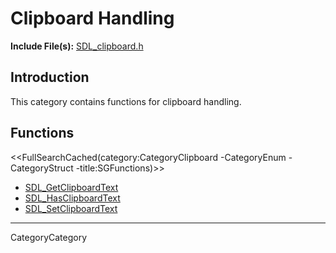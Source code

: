 
= Clipboard Handling =

'''Include File(s):''' [http://hg.libsdl.org/SDL/file/default/include/SDL_clipboard.h SDL_clipboard.h]


== Introduction ==
This category contains functions for clipboard handling.

<!-- #Remove this line and the ## below to use this markup if it becomes relevant to this category -->
<!-- #== Enumerations == -->
<!-- #<<FullSearchCached(category:CategoryEnum CategoryClipboard -title:SGEnumerations)>> -->

<!-- #== Structures == -->
<!-- #<<FullSearchCached(category:CategoryStruct CategoryClipboard -title:SGStructures)>> -->

== Functions ==
<<FullSearchCached(category:CategoryClipboard -CategoryEnum -CategoryStruct -title:SGFunctions)>>


<!-- BEGIN CATEGORY LIST -->
* [[SDL_GetClipboardText]]
* [[SDL_HasClipboardText]]
* [[SDL_SetClipboardText]]
<!-- END CATEGORY LIST -->
----
CategoryCategory
